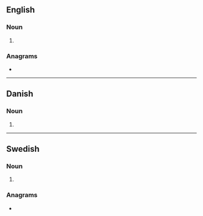 {{also|Regents|régents}}
==English==

===Noun===
{{head|en|noun form}}

# {{plural of|en|regent}}

===Anagrams===
* {{anagrams|en|a=eegnrst|Engerts|Genters|Sergent|Stegner|Stenger|gerents}}

----

==Danish==

===Noun===
{{head|da|noun form}}

# {{inflection of|da|regent||indef|gen|s}}

----

==Swedish==

===Noun===
{{head|sv|noun form}}

# {{sv-noun-form-indef-gen|regent}}

===Anagrams===
* {{anagrams|sv|a=eegnrst|regnets}}